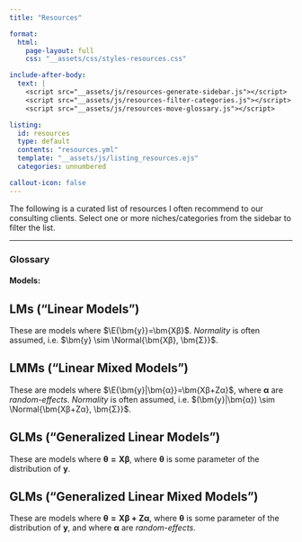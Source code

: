 ```yaml
---
title: "Resources"

format: 
  html:
    page-layout: full
    css: "__assets/css/styles-resources.css"

include-after-body:
  text: |
    <script src="__assets/js/resources-generate-sidebar.js"></script>
    <script src="__assets/js/resources-filter-categories.js"></script>
    <script src="__assets/js/resources-move-glossary.js"></script>

listing:
  id: resources 
  type: default
  contents: "resources.yml"
  template: "__assets/js/listing_resources.ejs"
  categories: unnumbered

callout-icon: false
---
```


<!--#########################################################################-->

The following is a curated list of resources I often recommend to our consulting clients. Select one or more niches/categories from the sidebar to filter the list.

---

:::{#resources}
:::

<!--#########################################################################-->

::::::{#glossary-container}
### Glossary

#### Models: 

:::{.callout-note collapse="true"}
## LMs ("Linear Models")
These are models where $\E{\bm{y}}=\bm{Xβ}$. *Normality* is often assumed, i.e. $\bm{y} \sim \Normal{\bm{Xβ}, \bm{Σ}}$.
:::
:::{.callout-note collapse="true"}
## LMMs ("Linear Mixed Models")
These are models where $\E{\bm{y}|\bm{α}}=\bm{Xβ+Zα}$, where $\bm{α}$ are *random-effects*. *Normality* is often assumed, i.e. $(\bm{y}|\bm{α}) \sim \Normal{\bm{Xβ+Zα}, \bm{Σ}}$.
:::
:::{.callout-note collapse="true"}
## GLMs ("Generalized Linear Models")
These are models where $\bm{θ=Xβ}$, where $\bm{θ}$ is some parameter of the distribution of $\bm{y}$. 
:::
:::{.callout-note collapse="true"}
## GLMs ("Generalized Linear Mixed Models")
These are models where $\bm{θ=Xβ+Zα}$, where $\bm{θ}$ is some parameter of the distribution of $\bm{y}$, and where $\bm{α}$ are *random-effects*. 
:::

<!--#################################-->
<!--
#### Topic:

:::{.callout-note collapse="true"}
## Autocorrelation
descr
:::
:::{.callout-note collapse="true"}
## Contrasts
descr
:::
:::{.callout-note collapse="true"}
## Data Viz ("Data Visualization")
descr
:::
:::{.callout-note collapse="true"}
## DoE ("Design of Experiments")
descr
:::
:::{.callout-note collapse="true"}
## Heteroskedasticity
descr
:::
:::{.callout-note collapse="true"}
## Multiple Comparisons
descr
:::
:::{.callout-note collapse="true"}
## Power Analysis
descr
:::
:::{.callout-note collapse="true"}
## Spatial
descr
:::
:::{.callout-note collapse="true"}
## Time-Series
descr
:::
-->

::::::

<!--#########################################################################-->
